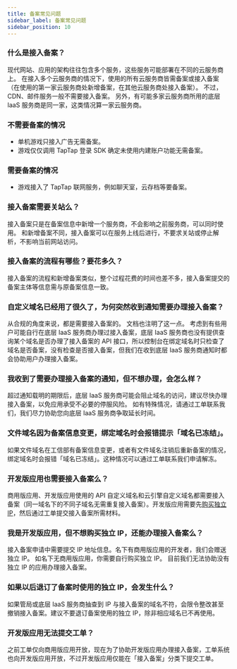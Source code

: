 ```yaml
---
title: 备案常见问题
sidebar_label: 备案常见问题
sidebar_position: 10
---
```



### 什么是接入备案？

现代网站、应用的架构往往包含多个服务，这些服务可能部署在不同的云服务商上。
在接入多个云服务商的情况下，使用的所有云服务商皆需备案或接入备案（在使用的第一家云服务商处新增备案，在其他云服务商处接入备案）。
不过，CDN、邮件服务一般不需要接入备案。
另外，有可能多家云服务商所用的底层 IaaS 服务商是同一家，这类情况算一家云服务商。

### 不需要备案的情况

- 单机游戏只接入广告无需备案。
- 游戏仅仅调用 TapTap 登录 SDK 确定未使用内建账户功能无需备案。

### 需要备案的情况

- 游戏接入了 TapTap 联网服务，例如聊天室，云存档等要备案。

### 接入备案需要关站么？

接入备案只是在备案信息中新增一个服务商，不会影响之前服务商，可以同时使用。
和新增备案不同，接入备案可以在服务上线后进行，不要求关站或停止解析，不影响当前网站访问。

### 接入备案的流程有哪些？要花多久？

接入备案的流程和新增备案类似，整个过程花费的时间也差不多，接入备案提交的备案主体等信息需与原备案信息一致。


### 自定义域名已经用了很久了，为何突然收到通知需要办理接入备案？

从合规的角度来说，都是需要接入备案的。
文档也注明了这一点。
考虑到有些用户可能自行在底层 IaaS 服务商办理过接入备案，底层 IaaS 服务商也没有提供查询某个域名是否办理了接入备案的 API 接口，所以控制台在绑定域名时只检查了域名是否备案，没有检查是否接入备案，但我们在收到底层 IaaS 服务商通知时都会协助用户办理接入备案。

### 我收到了需要办理接入备案的通知，但不想办理，会怎么样？

超过通知载明的期限后，底层 IaaS 服务商可能会阻止域名的访问，建议尽快办理接入备案，以免应用承受不必要的停服风险。
如有特殊情况，请通过工单联系我们，我们尽力协助您向底层 IaaS 服务商争取延长时间。

### 文件域名因为备案信息变更，绑定域名时会报错提示「域名已冻结」。

如果文件域名在工信部有备案信息变更，或者有文件域名注销后重新备案的情况，绑定域名时会报错「域名已冻结」。这种情况可以通过工单联系我们申请解冻。



<Conditional brand="leancloud">

### 开发版应用也需要接入备案么？

商用版应用、开发版应用使用的 API 自定义域名和云引擎自定义域名都需要接入备案（同一域名下的不同子域名无需重复接入备案）。开发版应用需要先[购买独立 IP](/sdk/domain/guide/#独立-ip)，然后通过工单提交接入备案所需材料。

### 我是开发版应用，但不想购买独立 IP，还能办理接入备案么？

接入备案申请中需要提交 IP 地址信息。名下有商用版应用的开发者，我们会赠送独立 IP。
如名下无商用版应用，你需要自行购买独立 IP。
目前我们无法协助没有独立 IP 的应用办理接入备案。

### 如果以后退订了备案时使用的独立 IP，会发生什么？

如果管局或底层 IaaS 服务商抽查到 IP 与接入备案的域名不符，会限令整改甚至撤销接入备案。建议不要退订备案使用的独立 IP，除非相应域名已不再使用。

### 开发版应用无法提交工单？

之前工单仅向商用版应用开放，现在为了协助开发版应用办理接入备案，工单系统也向开发版应用开放，不过开发版应用仅能在「接入备案」分类下提交工单。

</Conditional>